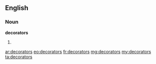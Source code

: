 ==English==
===Noun===
'''decorators'''
# {{plural of|[[decorator]]}}

[[ar:decorators]]
[[eo:decorators]]
[[fr:decorators]]
[[mg:decorators]]
[[my:decorators]]
[[ta:decorators]]